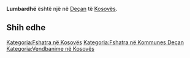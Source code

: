 {{Fshat në 
 | Emri                = Lumbardhë
 | EmriAlt                = 
 | NAME_SHORT_FORM=      
 | NAME_GENERIC=      
 | NAME_SORT_NAME_RO=      LUMBARDHE
 | FULL_NAME_RO = Lumbardhë
 | FULL_NAME_ND_RO=Lumbardhe
 | SORT_NAME_RG=LUMBARDHE
 | FULL_NAME_RG=Lumbardhë
 | FULL_NAME_ND_RG=Lumbardhe
 | SRP_NAME_SHORT_FORM=      
 | SRP_NAME_GENERIC=      
 | SRP_NAME_SORT_NAME_RO=      
 | SRP_FULL_NAME_RO = 
 | SRP_FULL_NAME_ND_RO=
 | SRP_SORT_NAME_RG=
 | SRP_FULL_NAME_RG=
 | SRP_FULL_NAME_ND_RG=
 | Emri (Rasa dhanore) = 
 | Figura              = 
 | Shteti              = Kosovo
 | Komuna              = Deçan
 | Kodi postar         = 
 | Sipërfaqja          = 

 | Popullsia           = 

 | Regj. i popullsisë  = 
 | Dend. e popullsisë  = 
 | Faqja zyrtare       = 
 <!--- Koordinatat ----> 
 | Gjerësia            = 42.546667
 | Gjatësia            = 20.346667
 | Lartësia            = 
}}
'''Lumbardhë''' është një [[]] në [[Deçan]] të [[Kosovës]].

<!-- == Gjeografia == -->
<!-- == Historia == -->
<!-- == Demografia == -->
== Shih edhe ==
{{Komuna Deçan}}
{{Kosovo-Administrata-Cung}}

[[Kategoria:Fshatra në Kosovës]]
[[Kategoria:Fshatra në Kommunes Deçan]]
[[Kategoria:Vendbanime në Kosovës]]